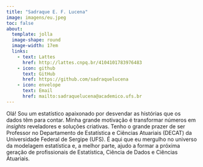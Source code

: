 ```yaml
---
title: "Sadraque E. F. Lucena"
image: imagens/eu.jpeg
toc: false
about:
  template: jolla
  image-shape: round
  image-width: 17em
  links:
    - text: Lattes
      href: http://lattes.cnpq.br/4104101783976483
    - icon: github
      text: GitHub
      href: https://github.com/sadraquelucena
    - icon: envelope
      text: Email
      href: mailto:sadraquelucena@academico.ufs.br
---
```



Olá! Sou um estatístico apaixonado por desvendar as histórias que os dados têm para contar. Minha grande motivação é transformar números em *insights* reveladores e soluções criativas. Tenho o grande prazer de ser Professor no Departamento de Estatística e Ciências Atuariais (DECAT) da Universidade Federal de Sergipe (UFS). É aqui que eu mergulho no universo da modelagem estatística e, a melhor parte, ajudo a formar a próxima geração de profissionais de Estatística, Ciência de Dados e Ciências Atuariais.



